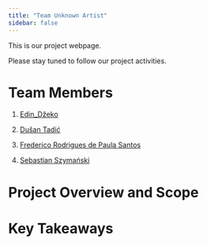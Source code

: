 ```yaml
---
title: "Team Unknown Artist"
sidebar: false 
---
```


This is our project webpage.

Please stay tuned to follow our project activities.



# Team Members

1.  [Edin_Džeko](https://tr.wikipedia.org/wiki/Edin_D%C5%BEeko)

2.  [Dušan Tadić](https://tr.wikipedia.org/wiki/Du%C5%A1an_Tadi%C4%87)

3.  [Frederico Rodrigues de Paula Santos](https://tr.wikipedia.org/wiki/Fred_(1993_do%C4%9Fumlu_futbolcu))

4.  [Sebastian Szymański](https://tr.wikipedia.org/wiki/Sebastian_Szyma%C5%84ski)

# Project Overview and Scope

# Key Takeaways
